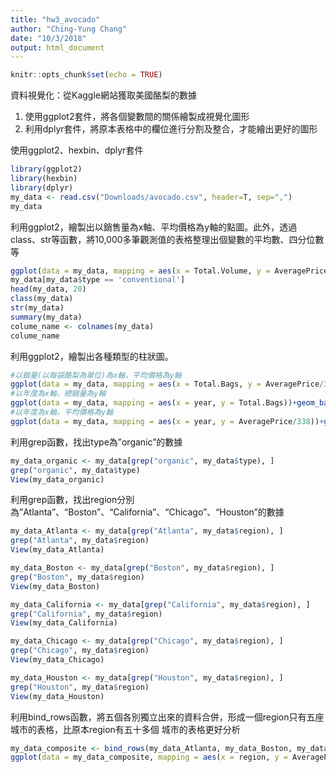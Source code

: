 ```yaml
---
title: "hw3_avocado"
author: "Ching-Yung Chang"
date: "10/3/2018"
output: html_document
---
```


```r
knitr::opts_chunk$set(echo = TRUE)
```

資料視覺化：從Kaggle網站獲取美國酪梨的數據

1. 使用ggplot2套件，將各個變數間的關係繪製成視覺化圖形
2. 利用dplyr套件，將原本表格中的欄位進行分割及整合，才能繪出更好的圖形


使用ggplot2、hexbin、dplyr套件

```r
library(ggplot2)
library(hexbin)
library(dplyr)
my_data <- read.csv("Downloads/avocado.csv", header=T, sep=",")
my_data
```

利用ggplot2，繪製出以銷售量為x軸、平均價格為y軸的點圖。此外，透過class、str等函數，將10,000多筆觀測值的表格整理出個變數的平均數、四分位數等

```r
ggplot(data = my_data, mapping = aes(x = Total.Volume, y = AveragePrice)) + geom_point(alpha = 0.1, color = "brown")
my_data[my_data$type == 'conventional']
head(my_data, 20)
class(my_data)
str(my_data)
summary(my_data)
colume_name <- colnames(my_data)
colume_name
```

利用ggplot2，繪製出各種類型的柱狀圖。

```r
#以銷量(以每袋酪梨為單位)為x軸，平均價格為y軸
ggplot(data = my_data, mapping = aes(x = Total.Bags, y = AveragePrice/338)) + geom_bar(stat = "identity", color = "brown") 
#以年度為x軸，總銷量為y軸
ggplot(data = my_data, mapping = aes(x = year, y = Total.Bags))+geom_bar(stat="identity",fill="steelblue")
#以年度為x軸，平均價格為y軸
ggplot(data = my_data, mapping = aes(x = year, y = AveragePrice/338))+geom_bar(stat="identity",fill="steelblue")
```

利用grep函數，找出type為"organic"的數據

```r
my_data_organic <- my_data[grep("organic", my_data$type), ]
grep("organic", my_data$type)
View(my_data_organic)
```

利用grep函數，找出region分別為"Atlanta"、"Boston"、"California"、"Chicago"、"Houston"的數據

```r
my_data_Atlanta <- my_data[grep("Atlanta", my_data$region), ]
grep("Atlanta", my_data$region)
View(my_data_Atlanta)

my_data_Boston <- my_data[grep("Boston", my_data$region), ]
grep("Boston", my_data$region)
View(my_data_Boston)

my_data_California <- my_data[grep("California", my_data$region), ]
grep("California", my_data$region)
View(my_data_California)

my_data_Chicago <- my_data[grep("Chicago", my_data$region), ]
grep("Chicago", my_data$region)
View(my_data_Chicago)

my_data_Houston <- my_data[grep("Houston", my_data$region), ]
grep("Houston", my_data$region)
View(my_data_Houston)
```

利用bind_rows函數，將五個各別獨立出來的資料合併，形成一個region只有五座城市的表格，比原本region有五十多個
城市的表格更好分析

```r
my_data_composite <- bind_rows(my_data_Atlanta, my_data_Boston, my_data_California, my_data_Chicago, my_data_Houston)
ggplot(data = my_data_composite, mapping = aes(x = region, y = AveragePrice/338)) + geom_bar(stat = "identity", color = "grey")
```
